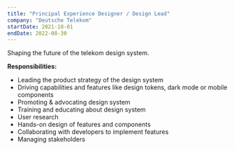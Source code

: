 ```yaml
---
title: "Principal Experience Designer / Design Lead"
company: "Deutsche Telekom"
startDate: 2021-10-01
endDate: 2022-08-30
---
```


Shaping the future of the telekom design system.

**Responsibilities:**
- Leading the product strategy of the design system
- Driving capabilities and features like design tokens, dark mode or mobile components
- Promoting & advocating design system
- Training and educating about design system
- User research
- Hands-on design of features and components
- Collaborating with developers to implement features
- Managing stakeholders
